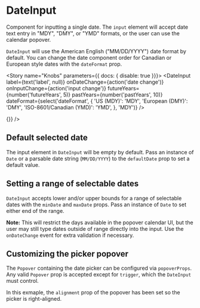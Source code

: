 

<Meta title="Components/Forms/DateInput" decorators={[withKnobs]} component={DateInput} />

# DateInput

<ImportPath component={DateInput} section="forms" />

Component for inputting a single date. The `input` element will accept date text entry in
"MDY", "DMY", or "YMD" formats, or the user can use the calendar popover.

`DateInput` will use the American English ("MM/DD/YYYY") date format by default. You can
change the date component order for Canadian or European style dates with the `dateFormat`
prop.

<Story name="Knobs" parameters={{ docs: { disable: true }}}>
  <DateInput
    label={text('label', null)}
    onDateChange={action('date change')}
    onInputChange={action('input change')}
    futureYears={number('futureYears', 5)}
    pastYears={number('pastYears', 10)}
    dateFormat={select('dateFormat', {
      'US (MDY)': 'MDY',
      'European (DMY)': 'DMY',
      'ISO-8601/Canadian (YMD)': 'YMD',
    }, 'MDY')}
  />
</Story>

<Preview isExpanded>
  <DateInput onDateChange={(date) => {}} />
</Preview>

<Props of={DateInput} />

## Default selected date

The input element in `DateInput` will be empty by default.
Pass an instance of `Date` or a parsable date string (`MM/DD/YYYY`) to the `defaultDate` prop to set a default value.

<Preview>
  <Story name="Default selected date">
    <DateInput
      onInputChange={action('input change')}
      onDateChange={action('date change')}
      defaultDate={new Date()}
    />
  </Story>
</Preview>

## Setting a range of selectable dates

`DateInput` accepts lower and/or upper bounds for a range of selectable dates with the
`minDate` and `maxDate` props. Pass an instance of `Date` to set either end of the range.

**Note:** This will restrict the days available in the popover calendar UI, but the user
may still type dates outside of range directly into the input. Use the `onDateChange`
event for extra validation if necessary.

<Preview>
  <Story name="Date ranges">
    <DateInput
      label="Enter a date in 2020"
      onInputChange={action('input change')}
      onDateChange={action('date change')}
      minDate={new Date('Jan 1 2020')}
      maxDate={new Date('Dec 31 2020')}
    />
  </Story>
</Preview>

## Customizing the picker popover

The `Popover` containing the date picker can be configured via `popoverProps`.
Any valid `Popover` prop is accepted except for `trigger`, which the `DateInput` must
control.

In this exmaple, the `alignment` prop of the popover has been set so the picker is
right-aligned.

<Preview>
  <Story name="Popover props">
    <DateInput
      onDateChange={action('date change')}
      onInputChange={action('input change')}
      popoverProps={{ alignment: 'end' }}
    />
  </Story>
</Preview>
